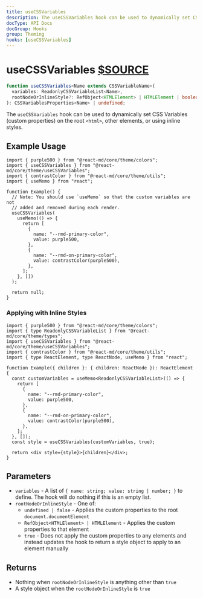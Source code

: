 ```yaml
---
title: useCSSVariables
description: The useCSSVariables hook can be used to dynamically set CSS Variables (custom properties) on the root html, other elements, or using inline styles.
docType: API Docs
docGroup: Hooks
group: Theming
hooks: [useCSSVariables]
---
```


# useCSSVariables [$SOURCE](packages/core/src/theme/useCSSVariables.ts)

```ts disableTransform
function useCSSVariables<Name extends CSSVariableName>(
  variables: ReadonlyCSSVariableList<Name>,
  rootNodeOrInlineStyle?: RefObject<HTMLElement> | HTMLElement | boolean
): CSSVariablesProperties<Name> | undefined;
```

The `useCSSVariables` hook can be used to dynamically set CSS Variables (custom
properties) on the root `<html>`, other elements, or using inline styles.

## Example Usage

```tsx
import { purple500 } from "@react-md/core/theme/colors";
import { useCSSVariables } from "@react-md/core/theme/useCSSVariables";
import { contrastColor } from "@react-md/core/theme/utils";
import { useMemo } from "react";

function Example() {
  // Note: You should use `useMemo` so that the custom variables are not
  // added and removed during each render.
  useCSSVariables(
    useMemo(() => {
      return [
        {
          name: "--rmd-primary-color",
          value: purple500,
        },
        {
          name: "--rmd-on-primary-color",
          value: contrastColor(purple500),
        },
      ];
    }, [])
  );

  return null;
}
```

### Applying with Inline Styles

```tsx
import { purple500 } from "@react-md/core/theme/colors";
import { type ReadonlyCSSVariableList } from "@react-md/core/theme/types";
import { useCSSVariables } from "@react-md/core/theme/useCSSVariables";
import { contrastColor } from "@react-md/core/theme/utils";
import { type ReactElement, type ReactNode, useMemo } from "react";

function Example({ children }: { children: ReactNode }): ReactElement {
  const customVariables = useMemo<ReadonlyCSSVariableList>(() => {
    return [
      {
        name: "--rmd-primary-color",
        value: purple500,
      },
      {
        name: "--rmd-on-primary-color",
        value: contrastColor(purple500),
      },
    ];
  }, []);
  const style = useCSSVariables(customVariables, true);

  return <div style={style}>{children}</div>;
}
```

## Parameters

- `variables` - A list of `{ name: string; value: string | number; }` to
  define. The hook will do nothing if this is an empty list.
- `rootNodeOrInlineStyle` - One of:
  - `undefined | false` - Applies the custom properties to the root
    `document.documentElement`
  - `RefObject<HTMLElement> | HTMLElement` - Applies the custom properties to that element
  - `true` - Does not apply the custom properties to any elements and instead
    updates the hook to return a style object to apply to an element manually

## Returns

- Nothing when `rootNodeOrInlineStyle` is anything other than `true`
- A style object when the `rootNodeOrInlineStyle` is `true`
